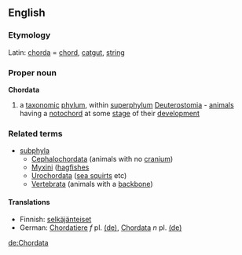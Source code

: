 ==English==
===Etymology===
Latin: [[chorda]] = [[chord]], [[catgut]], [[string]] 
===Proper noun===
{{wikipedia}}
'''Chordata'''
#a [[taxonomic]] [[phylum]], within [[superphylum]] [[Deuterostomia]] - [[animal]]s having a [[notochord]] at some [[stage]] of their [[development]]
===Related terms===
{{wikispecies}}
*[[subphyla]]
**[[Cephalochordata]] (animals with no [[cranium]])
**[[Myxini]] ([[hagfish]]es
**[[Urochordata]] ([[sea squirt]]s etc)
**[[Vertebrata]] (animals with a [[backbone]])

====Translations====
*Finnish: [[selkäjänteiset]]
*German: [[Chordatiere]] ''f'' pl. [[:de:Chordatiere|(de)]], [[Chordata]] ''n'' pl. [[:de:Chordata|(de)]] 

[[de:Chordata]]